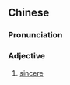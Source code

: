 ==Chinese==
{{zh-forms|s=实意}}

===Pronunciation===
{{zh-pron
|m=shíyì
|c=sat6 ji3
|mn=qz,xm,zz:si̍t-ì
|cat=a
}}

===Adjective===
{{zh-adj}}

# [[sincere]]